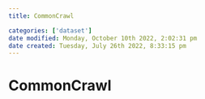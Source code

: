 ```yaml
---
title: CommonCrawl

categories: ['dataset']
date modified: Monday, October 10th 2022, 2:02:31 pm
date created: Tuesday, July 26th 2022, 8:33:15 pm
---
```


# CommonCrawl



